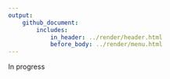 ```yaml
---
output: 
    github_document:
        includes: 
            in_header: ../render/header.html
            before_body: ../render/menu.html
---
```


In progress

<!--
## NC State workshops and slides here

## Articles from FF, etc.

Add wordcloud video from youtube to web

-->